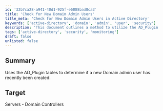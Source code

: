 ```yaml
---
id: '32b7ca28-a941-40d1-925f-e6088bad8ca3'
title: 'Check for New Domain Admin Users'
title_meta: 'Check for New Domain Admin Users in Active Directory'
keywords: ['active-directory', 'domain', 'admin', 'user', 'security']
description: 'This document outlines a method to utilize the AD_Plugin tables to identify if a new Domain Admin user has been created recently, specifically targeting Domain Controllers for monitoring and security purposes.'
tags: ['active-directory', 'security', 'monitoring']
draft: false
unlisted: false
---
```

## Summary

Uses the AD_Plugin tables to determine if a new Domain admin user has recently been created.

## Target

Servers - Domain Controllers













